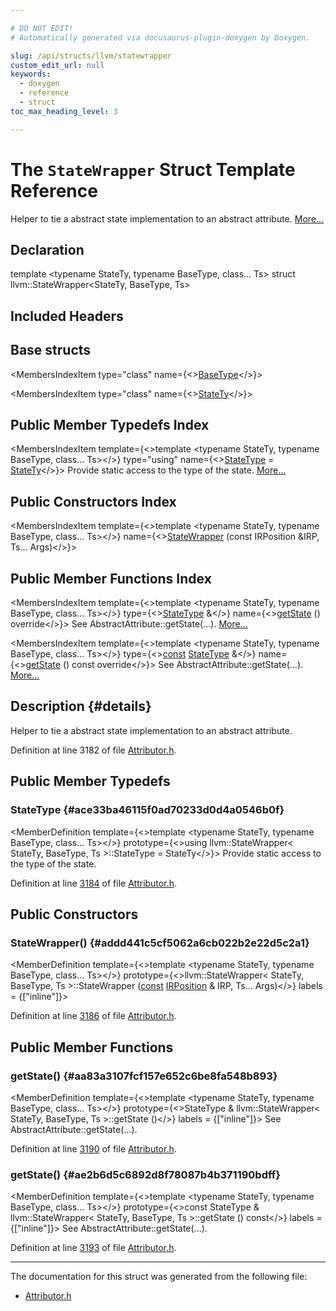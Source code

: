 ```yaml
---

# DO NOT EDIT!
# Automatically generated via docusaurus-plugin-doxygen by Doxygen.

slug: /api/structs/llvm/statewrapper
custom_edit_url: null
keywords:
  - doxygen
  - reference
  - struct
toc_max_heading_level: 3

---
```





# The `StateWrapper` Struct Template Reference

<DoxygenPage pluginConfig={pluginConfig}>

Helper to tie a abstract state implementation to an abstract attribute. <a href="#details">More...</a>

## Declaration

<CodeBlock>template &lt;typename StateTy, typename BaseType, class... Ts&gt;
struct llvm::StateWrapper&lt;StateTy, BaseType, Ts&gt;</CodeBlock>

## Included Headers

<IncludesList>
<IncludesListItem
  filePath="llvm/Transforms/IPO/Attributor.h"
  permalink="/docs/api/files/include/include/llvm/include/llvm/transforms/include/llvm/transforms/ipo/attributor-h"
  isLocal="true" />
</IncludesList>

## Base structs

<MembersIndex>

<MembersIndexItem
  type="class"
  name={<><a href="/docs/api/classes/basetype">BaseType</a></>}>
</MembersIndexItem>

<MembersIndexItem
  type="class"
  name={<><a href="/docs/api/classes/statety">StateTy</a></>}>
</MembersIndexItem>

</MembersIndex>

## Public Member Typedefs Index

<MembersIndex>

<MembersIndexItem
  template={<>template &lt;typename StateTy, typename BaseType, class... Ts&gt;</>}
  type="using"
  name={<><a href="#ace33ba46115f0ad70233d0d4a0546b0f">StateType</a> = <a href="/docs/api/classes/statety">StateTy</a></>}>
Provide static access to the type of the state. <a href="#ace33ba46115f0ad70233d0d4a0546b0f">More...</a>
</MembersIndexItem>

</MembersIndex>

## Public Constructors Index

<MembersIndex>

<MembersIndexItem
  template={<>template &lt;typename StateTy, typename BaseType, class... Ts&gt;</>}
  name={<><a href="#addd441c5cf5062a6cb022b2e22d5c2a1">StateWrapper</a> (const IRPosition &amp;IRP, Ts... Args)</>}>
</MembersIndexItem>

</MembersIndex>

## Public Member Functions Index

<MembersIndex>

<MembersIndexItem
  template={<>template &lt;typename StateTy, typename BaseType, class... Ts&gt;</>}
  type={<><a href="#ace33ba46115f0ad70233d0d4a0546b0f">StateType</a> &amp;</>}
  name={<><a href="#aa83a3107fcf157e652c6be8fa548b893">getState</a> () override</>}>
See AbstractAttribute::getState(...). <a href="#aa83a3107fcf157e652c6be8fa548b893">More...</a>
</MembersIndexItem>

<MembersIndexItem
  template={<>template &lt;typename StateTy, typename BaseType, class... Ts&gt;</>}
  type={<><a href="/docs/api/files/lib/lib/target/lib/target/aarch64/aarch64promoteconstant-cpp/#a90f8350fecae261c25be85d38b451bff">const</a> <a href="#ace33ba46115f0ad70233d0d4a0546b0f">StateType</a> &amp;</>}
  name={<><a href="#ae2b6d5c6892d8f78087b4b371190bdff">getState</a> () const override</>}>
See AbstractAttribute::getState(...). <a href="#ae2b6d5c6892d8f78087b4b371190bdff">More...</a>
</MembersIndexItem>

</MembersIndex>

## Description {#details}

Helper to tie a abstract state implementation to an abstract attribute.

Definition at line 3182 of file <a href="/docs/api/files/include/include/llvm/include/llvm/transforms/include/llvm/transforms/ipo/attributor-h">Attributor.h</a>.

<SectionDefinition>

## Public Member Typedefs

### StateType {#ace33ba46115f0ad70233d0d4a0546b0f}

<MemberDefinition
  template={<>template &lt;typename StateTy, typename BaseType, class... Ts&gt;</>}
  prototype={<>using llvm::StateWrapper&lt; StateTy, BaseType, Ts &gt;::StateType =  StateTy</>}>
Provide static access to the type of the state.

Definition at line <a href="/docs/api/files/include/include/llvm/include/llvm/transforms/include/llvm/transforms/ipo/attributor-h/#l03184">3184</a> of file <a href="/docs/api/files/include/include/llvm/include/llvm/transforms/include/llvm/transforms/ipo/attributor-h">Attributor.h</a>.
</MemberDefinition>

</SectionDefinition>

<SectionDefinition>

## Public Constructors

### StateWrapper() {#addd441c5cf5062a6cb022b2e22d5c2a1}

<MemberDefinition
  template={<>template &lt;typename StateTy, typename BaseType, class... Ts&gt;</>}
  prototype={<>llvm::StateWrapper&lt; StateTy, BaseType, Ts &gt;::StateWrapper (<a href="/docs/api/files/lib/lib/target/lib/target/aarch64/aarch64promoteconstant-cpp/#a90f8350fecae261c25be85d38b451bff">const</a> <a href="/docs/api/structs/llvm/irposition">IRPosition</a> &amp; IRP, Ts... Args)</>}
  labels = {["inline"]}>

Definition at line <a href="/docs/api/files/include/include/llvm/include/llvm/transforms/include/llvm/transforms/ipo/attributor-h/#l03186">3186</a> of file <a href="/docs/api/files/include/include/llvm/include/llvm/transforms/include/llvm/transforms/ipo/attributor-h">Attributor.h</a>.
</MemberDefinition>

</SectionDefinition>

<SectionDefinition>

## Public Member Functions

### getState() {#aa83a3107fcf157e652c6be8fa548b893}

<MemberDefinition
  template={<>template &lt;typename StateTy, typename BaseType, class... Ts&gt;</>}
  prototype={<>StateType &amp; llvm::StateWrapper&lt; StateTy, BaseType, Ts &gt;::getState ()</>}
  labels = {["inline"]}>
See AbstractAttribute::getState(...).

Definition at line <a href="/docs/api/files/include/include/llvm/include/llvm/transforms/include/llvm/transforms/ipo/attributor-h/#l03190">3190</a> of file <a href="/docs/api/files/include/include/llvm/include/llvm/transforms/include/llvm/transforms/ipo/attributor-h">Attributor.h</a>.
</MemberDefinition>

### getState() {#ae2b6d5c6892d8f78087b4b371190bdff}

<MemberDefinition
  template={<>template &lt;typename StateTy, typename BaseType, class... Ts&gt;</>}
  prototype={<>const StateType &amp; llvm::StateWrapper&lt; StateTy, BaseType, Ts &gt;::getState () const</>}
  labels = {["inline"]}>
See AbstractAttribute::getState(...).

Definition at line <a href="/docs/api/files/include/include/llvm/include/llvm/transforms/include/llvm/transforms/ipo/attributor-h/#l03193">3193</a> of file <a href="/docs/api/files/include/include/llvm/include/llvm/transforms/include/llvm/transforms/ipo/attributor-h">Attributor.h</a>.
</MemberDefinition>

</SectionDefinition>

<hr/>

The documentation for this struct was generated from the following file:

<ul>
<li><a href="/docs/api/files/include/include/llvm/include/llvm/transforms/include/llvm/transforms/ipo/attributor-h">Attributor.h</a></li>
</ul>

</DoxygenPage>
